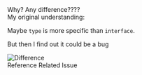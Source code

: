 

<section>
  <PreCode
    code={fs.readFileSync(__dirname + '/legacy2.ts')}
    language="typescript"
  ></PreCode>
</section>

<section>
  <div className="fragment fade-out" style={{ color: 'red' }}>
    Why? Any difference????
  </div>
  <div className="fragment fade-in">
    <span style={{ color: 'yellow' }}>My original understanding:</span>
    <p className="fragment fade-in">
      Maybe <code>type</code> is more specific than <code>interface</code>.
    </p>
    <p className="fragment fade-in">But then I find out it could be a bug</p>
  </div>
</section>

<section style={{ bottom: 0, overflow: 'auto' }}>
  <div className="fragment fade-in">
    <img src="https://i.stack.imgur.com/6Tjyp.png" alt="Difference" />
  </div>
</section>

<section>
  <ExternalLink href="https://stackoverflow.com/questions/37233735/typescript-interfaces-vs-types">
    Reference
  </ExternalLink>
  <ExternalLink href="https://github.com/microsoft/TypeScript/issues/15300">
    Related Issue
  </ExternalLink>
</section>
